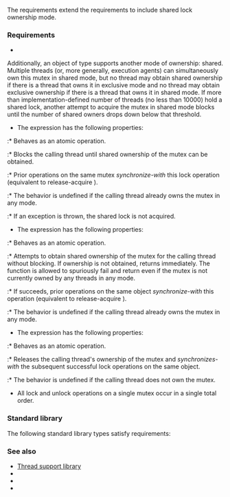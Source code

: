 {{cpp/named req/title|SharedMutex|notes={{mark since c++17}}}}
{{cpp/named req/navbar}}

The {{named req|SharedMutex}} requirements extend the {{named req|Mutex}} requirements to include shared lock ownership mode.

===Requirements===
* {{named req|Mutex}}

Additionally, an object {{ttb|m}} of {{named req/core|SharedMutex}} type supports another mode of ownership: shared. Multiple threads (or, more generally, execution agents) can simultaneously own this mutex in shared mode, but no thread may obtain shared ownership if there is a thread that owns it in exclusive mode and no thread may obtain exclusive ownership if there is a thread that owns it in shared mode. If more than implementation-defined number of threads (no less than 10000) hold a shared lock, another attempt to acquire the mutex in shared mode blocks until the number of shared owners drops down below that threshold.

* The expression {{c|m.lock_shared()}} has the following properties:
:* Behaves as an atomic operation.
:* Blocks the calling thread until shared ownership of the mutex can be obtained.
:* Prior {{c|m.unlock()}} operations on the same mutex ''synchronize-with'' this lock operation (equivalent to release-acquire {{lc|std::memory_order}}).
:* The behavior is undefined if the calling thread already owns the mutex in any mode.
:* If an exception is thrown, the shared lock is not acquired.

* The expression {{c|m.try_lock_shared()}} has the following properties:
:* Behaves as an atomic operation.
:* Attempts to obtain shared ownership of the mutex for the calling thread without blocking. If ownership is not obtained, returns immediately. The function is allowed to spuriously fail and return even if the mutex is not currently owned by any threads in any mode.
:* If {{tt|try_lock_shared()}} succeeds, prior {{tt|unlock()}} operations on the same object ''synchronize-with'' this operation (equivalent to release-acquire {{lc|std::memory_order}}).
:* The behavior is undefined if the calling thread already owns the mutex in any mode.

* The expression {{c|m.unlock_shared()}} has the following properties:
:* Behaves as an atomic operation.
:* Releases the calling thread's ownership of the mutex and ''synchronizes-with'' the subsequent successful lock operations on the same object.
:* The behavior is undefined if the calling thread does not own the mutex.

* All lock and unlock operations on a single mutex occur in a single total order.

===Standard library===
The following standard library types satisfy {{named req/core|SharedMutex}} requirements:
{{dsc begin}}
{{dsc inc|cpp/thread/dsc shared_mutex}}
{{dsc inc|cpp/thread/dsc shared_timed_mutex}}
{{dsc end}}

===See also===
* [[cpp/thread|Thread support library]]
* {{named req|Mutex}}
* {{named req|TimedMutex}}
* {{named req|SharedTimedMutex}}

{{langlinks|de|es|fr|it|ja|pt|ru|zh}}